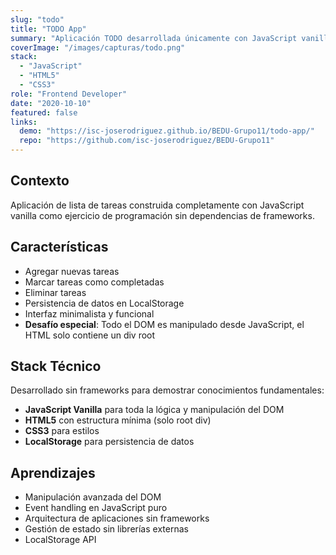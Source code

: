 ---
slug: "todo"
title: "TODO App"
summary: "Aplicación TODO desarrollada únicamente con JavaScript vanilla, sin frameworks ni librerías externas."
coverImage: "/images/capturas/todo.png"
stack:
  - "JavaScript"
  - "HTML5"
  - "CSS3"
role: "Frontend Developer"
date: "2020-10-10"
featured: false
links:
  demo: "https://isc-joserodriguez.github.io/BEDU-Grupo11/todo-app/"
  repo: "https://github.com/isc-joserodriguez/BEDU-Grupo11"
---

## Contexto

Aplicación de lista de tareas construida completamente con JavaScript vanilla como ejercicio de programación sin dependencias de frameworks.

## Características

- Agregar nuevas tareas
- Marcar tareas como completadas
- Eliminar tareas
- Persistencia de datos en LocalStorage
- Interfaz minimalista y funcional
- **Desafío especial**: Todo el DOM es manipulado desde JavaScript, el HTML solo contiene un div root

## Stack Técnico

Desarrollado sin frameworks para demostrar conocimientos fundamentales:

- **JavaScript Vanilla** para toda la lógica y manipulación del DOM
- **HTML5** con estructura mínima (solo root div)
- **CSS3** para estilos
- **LocalStorage** para persistencia de datos

## Aprendizajes

- Manipulación avanzada del DOM
- Event handling en JavaScript puro
- Arquitectura de aplicaciones sin frameworks
- Gestión de estado sin librerías externas
- LocalStorage API
